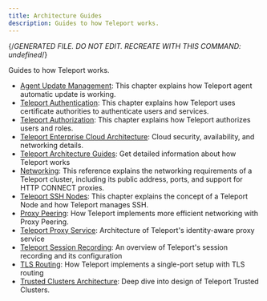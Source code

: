 ```yaml
---
title: Architecture Guides
description: Guides to how Teleport works.
---
```


{/*GENERATED FILE. DO NOT EDIT. RECREATE WITH THIS COMMAND:
undefined*/}

Guides to how Teleport works.

- [Agent Update Management](architecture/agent-update-management.mdx): This chapter explains how Teleport agent automatic update is working.
- [Teleport Authentication](architecture/authentication.mdx): This chapter explains how Teleport uses certificate authorities to authenticate users and services.
- [Teleport Authorization](architecture/authorization.mdx): This chapter explains how Teleport authorizes users and roles.
- [Teleport Enterprise Cloud Architecture](architecture/cloud-architecture.mdx): Cloud security, availability, and networking details.
- [Teleport Architecture Guides](architecture/introduction.mdx): Get detailed information about how Teleport works
- [Networking](architecture/networking.mdx): This reference explains the networking requirements of a Teleport cluster, including its public address, ports, and support for HTTP CONNECT proxies.
- [Teleport SSH Nodes](architecture/nodes.mdx): This chapter explains the concept of a Teleport Node and how Teleport manages SSH.
- [Proxy Peering](architecture/proxy-peering.mdx): How Teleport implements more efficient networking with Proxy Peering.
- [Teleport Proxy Service](architecture/proxy.mdx): Architecture of Teleport's identity-aware proxy service
- [Teleport Session Recording](architecture/session-recording.mdx): An overview of Teleport's session recording and its configuration
- [TLS Routing](architecture/tls-routing.mdx): How Teleport implements a single-port setup with TLS routing
- [Trusted Clusters Architecture](architecture/trustedclusters.mdx): Deep dive into design of Teleport Trusted Clusters.
